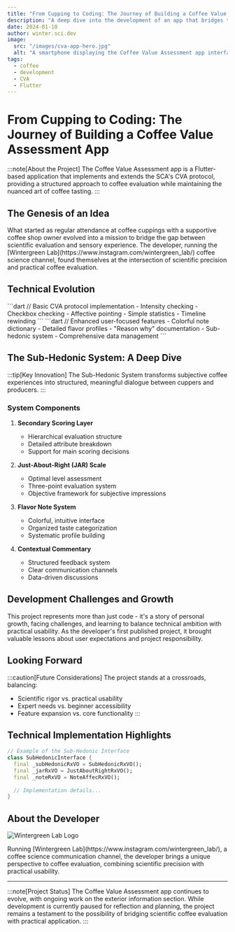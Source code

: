 ```yaml
---
title: "From Cupping to Coding: The Journey of Building a Coffee Value Assessment App"
description: "A deep dive into the development of an app that bridges the gap between scientific coffee evaluation and practical cupping experiences"
date: 2024-01-10
author: winter.sci.dev
image: 
  src: "/images/cva-app-hero.jpg"
  alt: "A smartphone displaying the Coffee Value Assessment app interface alongside a coffee cupping setup"
tags: 
  - coffee
  - development
  - CVA
  - Flutter
---
```



# From Cupping to Coding: The Journey of Building a Coffee Value Assessment App

:::note[About the Project]
The Coffee Value Assessment app is a Flutter-based application that implements and extends the SCA's CVA protocol, providing a structured approach to coffee evaluation while maintaining the nuanced art of coffee tasting.
:::

## The Genesis of an Idea

<Card title="Personal Connection">
  What started as regular attendance at coffee cuppings with a supportive coffee shop owner evolved into a mission to bridge the gap between scientific evaluation and sensory experience. The developer, running the [Wintergreen Lab](https://www.instagram.com/wintergreen_lab/) coffee science channel, found themselves at the intersection of scientific precision and practical coffee evaluation.
</Card>

## Technical Evolution

<Tabs>
  <TabItem label="Initial Version">
    ```dart
    // Basic CVA protocol implementation
    - Intensity checking
    - Checkbox checking
    - Affective pointing
    - Simple statistics
    - Timeline rewinding
    ```
  </TabItem>
  <TabItem label="Current Version">
    ```dart
    // Enhanced user-focused features
    - Colorful note dictionary
    - Detailed flavor profiles
    - "Reason why" documentation
    - Sub-hedonic system
    - Comprehensive data management
    ```
  </TabItem>
</Tabs>

## The Sub-Hedonic System: A Deep Dive

:::tip[Key Innovation]
The Sub-Hedonic System transforms subjective coffee experiences into structured, meaningful dialogue between cuppers and producers.
:::

### System Components

1. **Secondary Scoring Layer** <Icon name="star" />
   - Hierarchical evaluation structure
   - Detailed attribute breakdown
   - Support for main scoring decisions

2. **Just-About-Right (JAR) Scale** <Icon name="setting" />
   - Optimal level assessment
   - Three-point evaluation system
   - Objective framework for subjective impressions

3. **Flavor Note System** <Icon name="list" />
   - Colorful, intuitive interface
   - Organized taste categorization
   - Systematic profile building

4. **Contextual Commentary** <Icon name="document" />
   - Structured feedback system
   - Clear communication channels
   - Data-driven discussions

## Development Challenges and Growth

<Card title="Learning Through Publishing">
  This project represents more than just code - it's a story of personal growth, facing challenges, and learning to balance technical ambition with practical usability. As the developer's first published project, it brought valuable lessons about user expectations and project responsibility.
</Card>

## Looking Forward

:::caution[Future Considerations]
The project stands at a crossroads, balancing:
- Scientific rigor vs. practical usability
- Expert needs vs. beginner accessibility
- Feature expansion vs. core functionality
:::

## Technical Implementation Highlights

```dart
// Example of the Sub-Hedonic Interface
class SubHedonicInterface {
  final _subHedonicRxVO = SubHedonicRxVO();
  final _jarRxVO = JustAboutRightRxVO();
  final _noteRxVO = NoteAffecRxVO();
  
  // Implementation details...
}
```

## About the Developer

<div class="developer-profile">
  <img src="/images/wintergreen-lab-logo.png" alt="Wintergreen Lab Logo" />
  <p>
    Running [Wintergreen Lab](https://www.instagram.com/wintergreen_lab/), a coffee science communication channel, the developer brings a unique perspective to coffee evaluation, combining scientific precision with practical usability.
  </p>
</div>

---

:::note[Project Status]
The Coffee Value Assessment app continues to evolve, with ongoing work on the exterior information section. While development is currently paused for reflection and planning, the project remains a testament to the possibility of bridging scientific coffee evaluation with practical application.
:::

<style>
{`
  .developer-profile {
    display: flex;
    align-items: center;
    gap: 2rem;
    padding: 1rem;
    background: var(--sl-color-gray-1);
    border-radius: 0.5rem;
  }
  
  .developer-profile img {
    width: 100px;
    height: 100px;
    border-radius: 50%;
  }
`}
</style> 